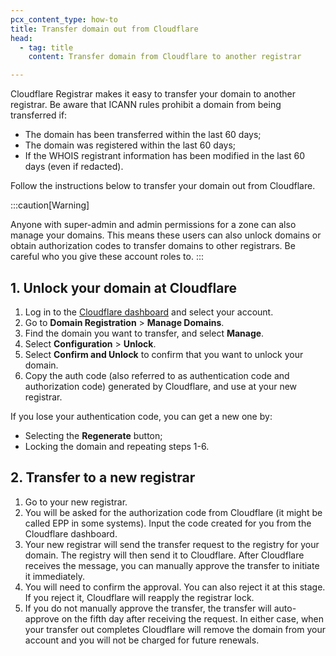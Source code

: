 ```yaml
---
pcx_content_type: how-to
title: Transfer domain out from Cloudflare
head:
  - tag: title
    content: Transfer domain from Cloudflare to another registrar

---
```


Cloudflare Registrar makes it easy to transfer your domain to another registrar. Be aware that ICANN rules prohibit a domain from being transferred if:

* The domain has been transferred within the last 60 days;
* The domain was registered within the last 60 days;
* If the WHOIS registrant information has been modified in the last 60 days (even if redacted).

Follow the instructions below to transfer your domain out from Cloudflare.

:::caution[Warning]

Anyone with super-admin and admin permissions for a zone can also manage your domains. This means these users can also unlock domains or obtain authorization codes to transfer domains to other registrars. Be careful who you give these account roles to. 
:::

## 1. Unlock your domain at Cloudflare

1. Log in to the [Cloudflare dashboard](https://dash.cloudflare.com/login) and select your account.
2. Go to **Domain Registration** > **Manage Domains**.
3. Find the domain you want to transfer, and select **Manage**.
4. Select **Configuration** > **Unlock**.
5. Select **Confirm and Unlock** to confirm that you want to unlock your domain.
6. Copy the auth code (also referred to as authentication code and authorization code) generated by Cloudflare, and use at your new registrar.

If you lose your authentication code, you can get a new one by:

* Selecting the **Regenerate** button;
* Locking the domain and repeating steps 1-6.

## 2. Transfer to a new registrar

1. Go to your new registrar.
2. You will be asked for the authorization code from Cloudflare (it might be called EPP in some systems). Input the code created for you from the Cloudflare dashboard.
3. Your new registrar will send the transfer request to the registry for your domain. The registry will then send it to Cloudflare. After Cloudflare receives the message, you can manually approve the transfer to initiate it immediately.
4. You will need to confirm the approval. You can also reject it at this stage. If you reject it, Cloudflare will reapply the registrar lock.
5. If you do not manually approve the transfer, the transfer will auto-approve on the fifth day after receiving the request. In either case, when your transfer out completes Cloudflare will remove the domain from your account and you will not be charged for future renewals.
